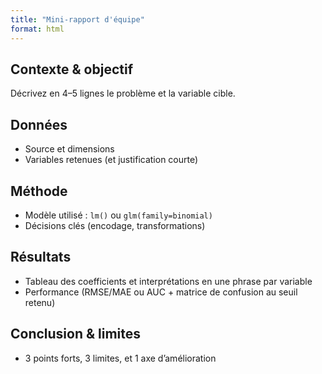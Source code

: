 ```yaml
---
title: "Mini-rapport d'équipe"
format: html
---
```


## Contexte & objectif
Décrivez en 4–5 lignes le problème et la variable cible.

## Données
- Source et dimensions
- Variables retenues (et justification courte)

## Méthode
- Modèle utilisé : `lm()` ou `glm(family=binomial)`
- Décisions clés (encodage, transformations)

## Résultats
- Tableau des coefficients et interprétations en une phrase par variable
- Performance (RMSE/MAE ou AUC + matrice de confusion au seuil retenu)

## Conclusion & limites
- 3 points forts, 3 limites, et 1 axe d’amélioration
